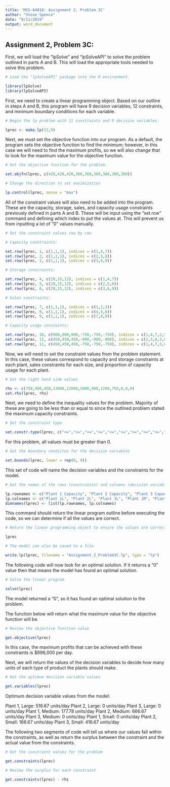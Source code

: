```yaml
---
title: 'MIS-64018: Assignment 2, Problem 3C'
author: "Steve Spence"
date: "9/11/2019"
output: word_document
---
```


## Assignment 2, Problem 3C:

First, we will load the "lpSolve" and "lpSolveAPI" to solve the problem outlined in parts A and B. This will load the appropriate tools needed to solve this problem.

```r

# Load the "lpSolveAPI" package into the R environment.

library(lpSolve)
library(lpSolveAPI)

```

First, we need to create a linear programming object. Based on our outline in steps A and B, this program will have 9 decision variables, 12 constraints, and minimum boundary conditions for each variable.

```r

# Begin the lp problem with 11 constraints and 9 decision variables.

lprec <- make.lp(12,9)

```

Next, we must set the objective function into our program. As a default, the program sets the objective function to find the minimum; however, in this case we will need to find the maximum profits, so we will also change that to look for the maximum value for the objective function.

```r

# Set the objective function for the problem.

set.objfn(lprec, c(420,420,420,360,360,360,300,300,300))

# Change the direction to set maximization

lp.control(lprec, sense = "max")

```

All of the constraint values will also need to be added into the program. These are the capacity, storage, sales, and capacity usage constraints previously defined in parts A and B. These will be input using the "set.row" command and defining which index to put the values at. This will prevent us from inputting a lot of "0" values manually.

```r

# Set the constraint values row by row

# Capacity constraints:

set.row(lprec, 1, c(1,1,1), indices = c(1,4,7))
set.row(lprec, 2, c(1,1,1), indices = c(2,5,8))
set.row(lprec, 3, c(1,1,1), indices = c(3,6,9))

# Storage constraints:

set.row(lprec, 4, c(20,15,12), indices = c(1,4,7))
set.row(lprec, 5, c(20,15,12), indices = c(2,5,8))
set.row(lprec, 6, c(20,15,12), indices = c(3,6,9))

# Sales constraints:

set.row(lprec, 7, c(1,1,1), indices = c(1,2,3))
set.row(lprec, 8, c(1,1,1), indices = c(4,5,6))
set.row(lprec, 9, c(1,1,1), indices = c(7,8,9))

# Capacity usage constaints:

set.row(lprec, 10, c(900,900,900,-750,-750,-750), indices = c(1,4,7,2,5,8))
set.row(lprec, 11, c(450,450,450,-900,-900,-900), indices = c(2,5,8,3,6,9))
set.row(lprec, 11, c(450,450,450,-750,-750,-750), indices = c(1,4,7,3,6,9))

```

Now, we will need to set the constraint values from the problem statement. In this case, these values correspond to capacity and storage constraints at each plant, sales constraints for each size, and proportion of capacity usage for each plant.

```r

# Set the right hand side values

rhs <- c(750,900,450,13000,12000,5000,900,1200,750,0,0,0)
set.rhs(lprec, rhs)

```

Next, we need to define the inequality values for the problem. Majority of these are going to be less than or equal to since the outlined problem stated the maximum capacity constraints.

```r

# Set the constraint type

set.constr.type(lprec, c("<=","<=","<=","<=","<=","<=","<=","<=","<=","=","=","="))

```

For this problem, all values must be greater than 0.

```r

# Set the boundary condiiton for the decision variables

set.bounds(lprec, lower = rep(0, 9))

```

This set of code will name the decision variables and the constraints for the model.

```r

# Set the names of the rows (constraints) and columns (decision variables)

lp.rownames <- c("Plant 1 Capacity", "Plant 2 Capacity", "Plant 3 Capacity", "Plant 1 Storage", "Plant 2 Storage", "Plant 3 Storage", "Large Sales", "Medium Sales", "Small Sales", "Plant 1 and 2 Usage", "Plant 2 and 3 Usage", "Plant 1 and 3 Usage")
lp.colnames <- c("Plant 1L", "Plant 2L", "Plant 3L", "Plant 1M", "Plant 2M", "Plant 3M", "Plant 1S", "Plant 2S", "Plant 3S")
dimnames(lprec) <- list(lp.rownames, lp.colnames)

```

This command should return the linear program outline before executing the code, so we can determine if all the values are correct.

```r

# Return the linear programming object to ensure the values are correct

lprec

# The model can also be saved to a file

write.lp(lprec, filename = "Assignment_2_Problem3C.lp", type = "lp")

```

The following code will now look for an optimal solution. If it returns a "0" value then that means the model has found an optimal solution.

```r

# Solve the linear program

solve(lprec)

```

The model returned a "0", so it has found an optimal solution to the problem.

The function below will return what the maximum value for the objective function will be.

```r

# Review the objective function value

get.objective(lprec)

```

In this case, the maximum profits that can be achieved with these constraints is $696,000 per day.

Next, we will return the values of the decision variables to decide how many units of each type of product the plants should make.

```r

# Get the optimum decision variable values

get.variables(lprec)

```

Optimum decision variable values from the model:

Plant 1, Large: 516.67 units/day
Plant 2, Large: 0 units/day
Plant 3, Large: 0 units/day
Plant 1, Medium: 177.78 units/day
Plant 2, Medium: 666.67 units/day
Plant 3, Medium: 0 units/day
Plant 1, Small: 0 units/day
Plant 2, Small: 166.67 units/day
Plant 3, Small: 416.67 units/day

The following two segments of code will tell us where our values fall within the constraints, as well as return the surplus between the constraint and the actual value from the constraints.

```r

# Get the constraint values for the problem

get.constraints(lprec)

```

```r

# Review the surplus for each constraint

get.constraints(lprec) - rhs

```







